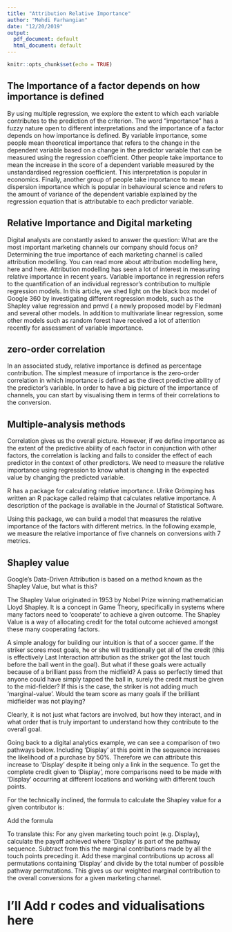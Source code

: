 ```yaml
---
title: "Attribution Relative Importance"
author: "Mehdi Farhangian"
date: "12/20/2019"
output:
  pdf_document: default
  html_document: default
---
```


```r
knitr::opts_chunk$set(echo = TRUE)
```

## The Importance of a factor depends on how importance is defined


By using multiple regression, we explore the extent to which each variable contributes to the prediction of the criterion. The word ”importance” has a fuzzy nature open to different interpretations and the importance of a factor depends on how importance is defined. By variable importance, some people mean theoretical importance that refers to the change in the dependent variable based on a change in the predictor variable that can be measured using the regression coefficient. Other people take importance to mean the increase in the score of a dependent variable measured by the unstandardised regression coefficient. This interpretation is popular in economics. Finally, another group of people take importance to mean dispersion importance which is popular in behavioural science and refers to the amount of variance of the dependent variable explained by the regression equation that is attributable to each predictor variable.

## Relative Importance and Digital marketing


Digital analysts are constantly asked to answer the question: What are the most important marketing channels our company should focus on? Determining the true importance of each marketing channel is called attribution modelling. You can read more about attribution modelling here, here and here. Attribution modelling has seen a lot of interest in measuring relative importance in recent years. Variable importance in regression refers to the quantification of an individual regressor’s contribution to multiple regression models. In this article, we shed light on the black box model of Google 360 by investigating different regression models, such as the Shapley value regression and pmvd ( a newly proposed model by Fledman) and several other models. In addition to multivariate linear regression, some other models such as random forest have received a lot of attention recently for assessment of variable importance.

## zero-order correlation

In an associated study, relative importance is defined as percentage contribution. The simplest measure of importance is the zero-order correlation in which importance is defined as the direct predictive ability of the predictor's variable. In order to have a big picture of the importance of channels, you can start by visualising them in terms of their correlations to the conversion.


## Multiple-analysis methods

Correlation gives us the overall picture. However, if we define importance as the extent of the predictive ability of each factor in conjunction with other factors, the correlation is lacking and fails to consider the effect of each predictor in the context of other predictors. We need to measure the relative importance using regression to know what is changing in the expected value by changing the predicted variable.

R has a package for calculating relative importance. Ulrike Grömping has written an R package called relaimp that calculates relative importance. A description of the package is available in the Journal of Statistical Software.

Using this package, we can build a model that measures the relative importance of the factors with different metrics. In the following example, we measure the relative importance of five channels on conversions with 7 metrics.

## Shapley value

Google's Data-Driven Attribution is based on a method known as the Shapley Value, but what is this?

The Shapley Value originated in 1953 by Nobel Prize winning mathematician Lloyd Shapley. It is a concept in Game Theory, specifically in systems where many factors need to 'cooperate' to achieve a given outcome. The Shapley Value is a way of allocating credit for the total outcome achieved amongst these many cooperating factors.

A simple analogy for building our intuition is that of a soccer game. If the striker scores most goals, he or she will traditionally get all of the credit (this is effectively Last Interaction attribution as the striker got the last touch before the ball went in the goal). But what if these goals were actually because of a brilliant pass from the midfield? A pass so perfectly timed that anyone could have simply tapped the ball in, surely the credit must be given to the mid-fielder? If this is the case, the striker is not adding much 'marginal-value'. Would the team score as many goals if the brilliant midfielder was not playing?

Clearly, it is not just what factors are involved, but how they interact, and in what order that is truly important to understand how they contribute to the overall goal.

Going back to a digital analytics example, we can see a comparison of two pathways below. Including 'Display' at this point in the sequence increases the likelihood of a purchase by 50%. Therefore we can attribute this increase to 'Display' despite it being only a link in the sequence. To get the complete credit given to 'Display', more comparisons need to be made with 'Display' occurring at different locations and working with different touch points.

For the technically inclined, the formula to calculate the Shapley value for a given contributor is:

Add the formula 

To translate this: For any given marketing touch point (e.g. Display), calculate the payoff achieved where 'Display' is part of the pathway sequence. Subtract from this the marginal contributions made by all the touch points preceding it. Add these marginal contributions up across all permutations containing 'Display' and divide by the total number of possible pathway permutations. This gives us our weighted marginal contribution to the overall conversions for a given marketing channel.

# I'll Add r codes and vidualisations here 

